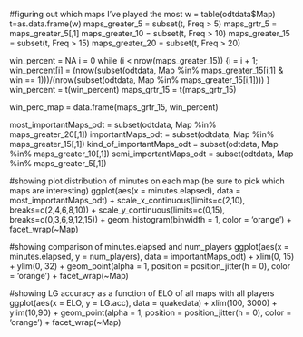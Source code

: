 #figuring out which maps I've played the most
w = table(odtdata$Map)
t=as.data.frame(w)
maps_greater_5 = subset(t, Freq > 5)
maps_grtr_5 = maps_greater_5[,1]
maps_greater_10 = subset(t, Freq > 10)
maps_greater_15 = subset(t, Freq > 15)
maps_greater_20 = subset(t, Freq > 20)

win_percent = NA
i = 0
while (i < nrow(maps_greater_15)) {i = i + 1;
  win_percent[i] = (nrow(subset(odtdata, Map %in% maps_greater_15[i,1] & win == 1)))/(nrow(subset(odtdata, Map %in% maps_greater_15[i,1])))
}
win_percent = t(win_percent)
maps_grtr_15 = t(maps_grtr_15)

win_perc_map = data.frame(maps_grtr_15, win_percent)

most_importantMaps_odt = subset(odtdata, Map %in% maps_greater_20[,1])
importantMaps_odt = subset(odtdata, Map %in% maps_greater_15[,1])
kind_of_importantMaps_odt = subset(odtdata, Map %in% maps_greater_10[,1])
semi_importantMaps_odt = subset(odtdata, Map %in% maps_greater_5[,1])

#showing plot distribution of minutes on each map (be sure to pick which maps are interesting)
ggplot(aes(x = minutes.elapsed), data = most_importantMaps_odt) +
  scale_x_continuous(limits=c(2,10), breaks=c(2,4,6,8,10)) +
  scale_y_continuous(limits=c(0,15), breaks=c(0,3,6,9,12,15)) +
  geom_histogram(binwidth = 1, color = 'orange') +
  facet_wrap(~Map)

#showing comparison of minutes.elapsed and num_players
ggplot(aes(x = minutes.elapsed, y = num_players), data = importantMaps_odt) +
  xlim(0, 15) +
  ylim(0, 32) +
  geom_point(alpha = 1, position = position_jitter(h = 0), color = 'orange') +
  facet_wrap(~Map)

#showing LG accuracy as a function of ELO of all maps with all players
ggplot(aes(x = ELO, y = LG.acc), data = quakedata) +
  xlim(100, 3000) +
  ylim(10,90) +
  geom_point(alpha = 1, position = position_jitter(h = 0), color = 'orange') +
  facet_wrap(~Map)


